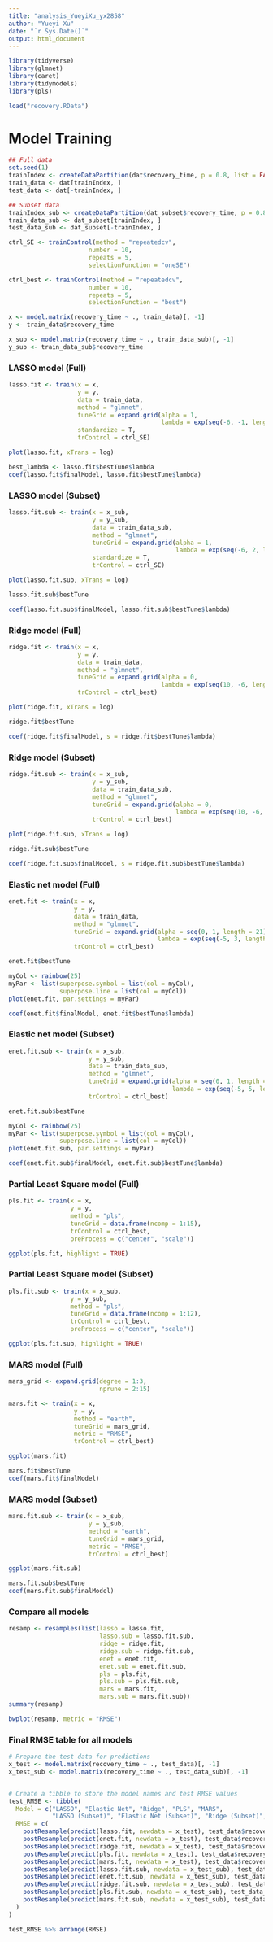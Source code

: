 ```yaml
---
title: "analysis_YueyiXu_yx2858"
author: "Yueyi Xu"
date: "`r Sys.Date()`"
output: html_document
---
```


```r
library(tidyverse)
library(glmnet)
library(caret)
library(tidymodels)
library(pls)

load("recovery.RData")
```

# Model Training

```r
## Full data
set.seed(1)
trainIndex <- createDataPartition(dat$recovery_time, p = 0.8, list = FALSE)
train_data <- dat[trainIndex, ]
test_data <- dat[-trainIndex, ]

## Subset data
trainIndex_sub <- createDataPartition(dat_subset$recovery_time, p = 0.8, list = FALSE)
train_data_sub <- dat_subset[trainIndex, ]
test_data_sub <- dat_subset[-trainIndex, ]

ctrl_SE <- trainControl(method = "repeatedcv",
                      number = 10,
                      repeats = 5,
                      selectionFunction = "oneSE")

ctrl_best <- trainControl(method = "repeatedcv",
                      number = 10,
                      repeats = 5,
                      selectionFunction = "best")

x <- model.matrix(recovery_time ~ ., train_data)[, -1]
y <- train_data$recovery_time

x_sub <- model.matrix(recovery_time ~ ., train_data_sub)[, -1]
y_sub <- train_data_sub$recovery_time
```

### LASSO model (Full)

```r
lasso.fit <- train(x = x,
                   y = y,
                   data = train_data,
                   method = "glmnet",
                   tuneGrid = expand.grid(alpha = 1,
                                          lambda = exp(seq(-6, -1, length = 100))),
                   standardize = T,
                   trControl = ctrl_SE)

plot(lasso.fit, xTrans = log)

best_lambda <- lasso.fit$bestTune$lambda
coef(lasso.fit$finalModel, lasso.fit$bestTune$lambda)
```

### LASSO model (Subset)

```r
lasso.fit.sub <- train(x = x_sub,
                       y = y_sub,
                       data = train_data_sub,
                       method = "glmnet",
                       tuneGrid = expand.grid(alpha = 1,
                                              lambda = exp(seq(-6, 2, length = 100))),
                       standardize = T,
                       trControl = ctrl_SE)

plot(lasso.fit.sub, xTrans = log)

lasso.fit.sub$bestTune

coef(lasso.fit.sub$finalModel, lasso.fit.sub$bestTune$lambda)
```


### Ridge model (Full)

```r
ridge.fit <- train(x = x,
                   y = y,
                   data = train_data,
                   method = "glmnet",
                   tuneGrid = expand.grid(alpha = 0,
                                          lambda = exp(seq(10, -6, length=100))),
                   trControl = ctrl_best)

plot(ridge.fit, xTrans = log)

ridge.fit$bestTune

coef(ridge.fit$finalModel, s = ridge.fit$bestTune$lambda)
```


### Ridge model (Subset)

```r
ridge.fit.sub <- train(x = x_sub,
                       y = y_sub,
                       data = train_data_sub,
                       method = "glmnet",
                       tuneGrid = expand.grid(alpha = 0,
                                              lambda = exp(seq(10, -6, length=100))),
                       trControl = ctrl_best)

plot(ridge.fit.sub, xTrans = log)

ridge.fit.sub$bestTune

coef(ridge.fit.sub$finalModel, s = ridge.fit.sub$bestTune$lambda)
```


### Elastic net model (Full)

```r
enet.fit <- train(x = x,
                  y = y,
                  data = train_data,
                  method = "glmnet",
                  tuneGrid = expand.grid(alpha = seq(0, 1, length = 21),
                                         lambda = exp(seq(-5, 3, length = 100))),
                  trControl = ctrl_best)

enet.fit$bestTune

myCol <- rainbow(25)
myPar <- list(superpose.symbol = list(col = myCol),
              superpose.line = list(col = myCol)) 
plot(enet.fit, par.settings = myPar)

coef(enet.fit$finalModel, enet.fit$bestTune$lambda)
```


### Elastic net model (Subset)

```r
enet.fit.sub <- train(x = x_sub,
                      y = y_sub,
                      data = train_data_sub,
                      method = "glmnet",
                      tuneGrid = expand.grid(alpha = seq(0, 1, length = 21),
                                             lambda = exp(seq(-5, 5, length = 100))),
                      trControl = ctrl_best)

enet.fit.sub$bestTune

myCol <- rainbow(25)
myPar <- list(superpose.symbol = list(col = myCol),
              superpose.line = list(col = myCol)) 
plot(enet.fit.sub, par.settings = myPar)

coef(enet.fit.sub$finalModel, enet.fit.sub$bestTune$lambda)
```


### Partial Least Square model (Full)

```r
pls.fit <- train(x = x, 
                 y = y,
                 method = "pls",
                 tuneGrid = data.frame(ncomp = 1:15), 
                 trControl = ctrl_best,
                 preProcess = c("center", "scale"))

ggplot(pls.fit, highlight = TRUE)
```


### Partial Least Square model (Subset)

```r
pls.fit.sub <- train(x = x_sub, 
                 y = y_sub,
                 method = "pls",
                 tuneGrid = data.frame(ncomp = 1:12), 
                 trControl = ctrl_best,
                 preProcess = c("center", "scale"))

ggplot(pls.fit.sub, highlight = TRUE)
```


### MARS model (Full)

```r
mars_grid <- expand.grid(degree = 1:3, 
                         nprune = 2:15)

mars.fit <- train(x = x, 
                  y = y,
                  method = "earth",
                  tuneGrid = mars_grid,
                  metric = "RMSE",
                  trControl = ctrl_best)

ggplot(mars.fit)

mars.fit$bestTune
coef(mars.fit$finalModel)
```


### MARS model (Subset)

```r
mars.fit.sub <- train(x = x_sub, 
                      y = y_sub,
                      method = "earth",
                      tuneGrid = mars_grid,
                      metric = "RMSE",
                      trControl = ctrl_best)

ggplot(mars.fit.sub)

mars.fit.sub$bestTune
coef(mars.fit.sub$finalModel)
```


### Compare all models

```r
resamp <- resamples(list(lasso = lasso.fit,
                         lasso.sub = lasso.fit.sub,
                         ridge = ridge.fit,
                         ridge.sub = ridge.fit.sub,
                         enet = enet.fit,
                         enet.sub = enet.fit.sub,
                         pls = pls.fit,
                         pls.sub = pls.fit.sub,
                         mars = mars.fit,
                         mars.sub = mars.fit.sub))
summary(resamp)

bwplot(resamp, metric = "RMSE")
```


### Final RMSE table for all models

```r
# Prepare the test data for predictions
x_test <- model.matrix(recovery_time ~ ., test_data)[, -1]
x_test_sub <- model.matrix(recovery_time ~ ., test_data_sub)[, -1]


# Create a tibble to store the model names and test RMSE values
test_RMSE <- tibble(
  Model = c("LASSO", "Elastic Net", "Ridge", "PLS", "MARS",
            "LASSO (Subset)", "Elastic Net (Subset)", "Ridge (Subset)", "PLS (Subset)", "MARS (Subset)"),
  RMSE = c(
    postResample(predict(lasso.fit, newdata = x_test), test_data$recovery_time)[1],
    postResample(predict(enet.fit, newdata = x_test), test_data$recovery_time)[1],
    postResample(predict(ridge.fit, newdata = x_test), test_data$recovery_time)[1],
    postResample(predict(pls.fit, newdata = x_test), test_data$recovery_time)[1],
    postResample(predict(mars.fit, newdata = x_test), test_data$recovery_time)[1],
    postResample(predict(lasso.fit.sub, newdata = x_test_sub), test_data_sub$recovery_time)[1],
    postResample(predict(enet.fit.sub, newdata = x_test_sub), test_data_sub$recovery_time)[1],
    postResample(predict(ridge.fit.sub, newdata = x_test_sub), test_data_sub$recovery_time)[1],
    postResample(predict(pls.fit.sub, newdata = x_test_sub), test_data_sub$recovery_time)[1],
    postResample(predict(mars.fit.sub, newdata = x_test_sub), test_data_sub$recovery_time)[1]
  )
)

test_RMSE %>% arrange(RMSE)
```




